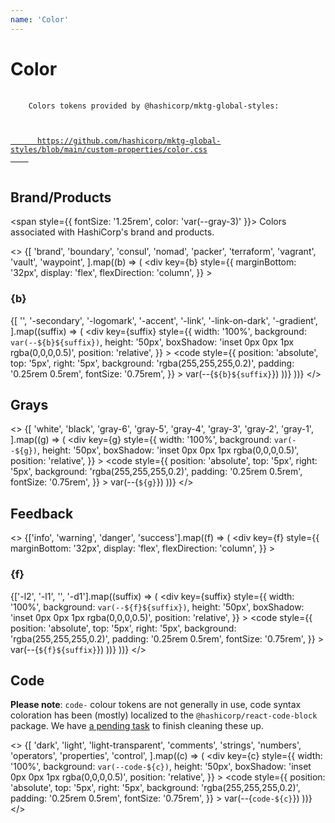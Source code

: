 ```yaml
---
name: 'Color'
---
```


<!-- workaround to drop swingset's styling of first h1 -->

<h1 />

# Color

<pre style={{ fontSize: '0.75rem', color: 'var(--gray-3)' }}>
  <code>
    Colors tokens provided by @hashicorp/mktg-global-styles:
    <br />
    <a
      style={{ color: 'inherit', textDecoration: 'underline' }}
      href="https://github.com/hashicorp/mktg-global-styles/blob/main/custom-properties/color.css"
    >
      https://github.com/hashicorp/mktg-global-styles/blob/main/custom-properties/color.css
    </a>
  </code>
</pre>

## Brand/Products

<span style={{ fontSize: '1.25rem', color: 'var(--gray-3)' }}>
  Colors associated with HashiCorp's brand and products.
</span>

<>
  {[
    'brand',
    'boundary',
    'consul',
    'nomad',
    'packer',
    'terraform',
    'vagrant',
    'vault',
    'waypoint',
  ].map((b) => (
    <div
      key={b}
      style={{
        marginBottom: '32px',
        display: 'flex',
        flexDirection: 'column',
      }}
    >
      <h3>{b}</h3>
      {[
        '',
        '-secondary',
        '-logomark',
        '-accent',
        '-link',
        '-link-on-dark',
        '-gradient',
      ].map((suffix) => (
        <div
          key={suffix}
          style={{
            width: '100%',
            background: `var(--${b}${suffix})`,
            height: '50px',
            boxShadow: 'inset 0px 0px 1px rgba(0,0,0,0.5)',
            position: 'relative',
          }}
        >
          <code
            style={{
              position: 'absolute',
              top: '5px',
              right: '5px',
              background: 'rgba(255,255,255,0.2)',
              padding: '0.25rem 0.5rem',
              fontSize: '0.75rem',
            }}
          >
            var(--{`${b}${suffix}`})
          </code>
        </div>
      ))}
    </div>
  ))}
</>

## Grays

<>
  {[
    'white',
    'black',
    'gray-6',
    'gray-5',
    'gray-4',
    'gray-3',
    'gray-2',
    'gray-1',
  ].map((g) => (
    <div
      key={g}
      style={{
        width: '100%',
        background: `var(--${g})`,
        height: '50px',
        boxShadow: 'inset 0px 0px 1px rgba(0,0,0,0.5)',
        position: 'relative',
      }}
    >
      <code
        style={{
          position: 'absolute',
          top: '5px',
          right: '5px',
          background: 'rgba(255,255,255,0.2)',
          padding: '0.25rem 0.5rem',
          fontSize: '0.75rem',
        }}
      >
        var(--{`${g}`})
      </code>
    </div>
  ))}
</>

## Feedback

<>
  {['info', 'warning', 'danger', 'success'].map((f) => (
    <div
      key={f}
      style={{
        marginBottom: '32px',
        display: 'flex',
        flexDirection: 'column',
      }}
    >
      <h3>{f}</h3>
      {['-l2', '-l1', '', '-d1'].map((suffix) => (
        <div
          key={suffix}
          style={{
            width: '100%',
            background: `var(--${f}${suffix})`,
            height: '50px',
            boxShadow: 'inset 0px 0px 1px rgba(0,0,0,0.5)',
            position: 'relative',
          }}
        >
          <code
            style={{
              position: 'absolute',
              top: '5px',
              right: '5px',
              background: 'rgba(255,255,255,0.2)',
              padding: '0.25rem 0.5rem',
              fontSize: '0.75rem',
            }}
          >
            var(--{`${f}${suffix}`})
          </code>
        </div>
      ))}
    </div>
  ))}
</>

## Code

**Please note**: `code-` colour tokens are not generally in use, code syntax coloration has been (mostly) localized to the `@hashicorp/react-code-block` package. We have [a pending task](https://app.asana.com/0/1100423001970639/1201195132678861/f) to finish cleaning these up.

<>
  {[
    'dark',
    'light',
    'light-transparent',
    'comments',
    'strings',
    'numbers',
    'operators',
    'properties',
    'control',
  ].map((c) => (
    <div
      key={c}
      style={{
        width: '100%',
        background: `var(--code-${c})`,
        height: '50px',
        boxShadow: 'inset 0px 0px 1px rgba(0,0,0,0.5)',
        position: 'relative',
      }}
    >
      <code
        style={{
          position: 'absolute',
          top: '5px',
          right: '5px',
          background: 'rgba(255,255,255,0.2)',
          padding: '0.25rem 0.5rem',
          fontSize: '0.75rem',
        }}
      >
        var(--{`code-${c}`})
      </code>
    </div>
  ))}
</>
